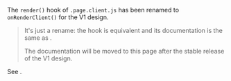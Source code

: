 
The `render()` hook of `.page.client.js` has been renamed to `onRenderClient()` for the V1 design.

> It's just a rename: the hook is equivalent and its documentation is the same as <Link href="/render-client" />.
>
> The documentation will be moved to this page after the stable release of the V1 design.

See <Link href="/migration/v1-design#renamed-hooks" />.
